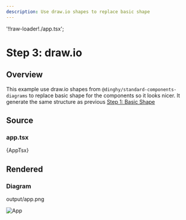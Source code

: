 ```yaml
---
description: Use draw.io shapes to replace basic shape
---
```


'!!raw-loader!./app.tsx';

# Step 3: draw.io

## Overview

This example use draw.io shapes from `@dinghy/standard-components-diagrams` to
replace basic shape for the components so it looks nicer. It generate the same
structure as previous [Step 1: Basic Shape](../step-1-basic-shape/README.mdx)

## Source

### app.tsx

<CodeBlock language="tsx" title="app.tsx">{AppTsx}</CodeBlock>

## Rendered

### Diagram

output/app.png

![App](./output/app.png)
